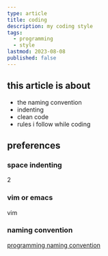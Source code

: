 ```yaml
---
type: article
title: coding
description: my coding style
tags:
  - programming
  - style
lastmod: 2023-08-08
published: false
---
```


## this article is about

- the naming convention
- indenting
- clean code
- rules i follow while coding

## preferences

### space indenting

2

### vim or emacs

vim

### naming convention

[programming naming convention](./programming-naming-convention.mdx)

